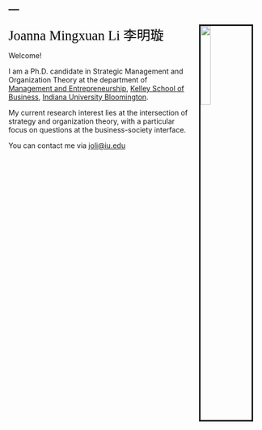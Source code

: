 ---
---
<link href="site_libs/fontawesome-free-6.0.0-beta3-web/css/all.css" rel="stylesheet">

<img src="images/Kelley.JPG" style="width:20%; border:3px solid; margin-left: 20px; margin-right: 20px" align="right">

<span style="color:Black; font-size: 20pt; font-family:'Lucida Sans'" >Joanna Mingxuan Li </span>    <span style="color:Black; font-size: 20pt; font-family:'SimYou'" >李明璇</span>


Welcome!

I am a Ph.D. candidate in Strategic Management and Organization Theory at the department of [Management and Entrepreneurship](https://kelley.iu.edu/faculty-research/departments/management-entrepreneurship/index.html), [Kelley School of Business](https://kelley.iu.edu/), [Indiana University Bloomington](https://indiana.edu/).


My current research interest lies at the intersection of strategy and organization theory, with a particular focus on questions at the business-society interface. 

You can contact me via [joli@iu.edu](joli@iu.edu)<br>


